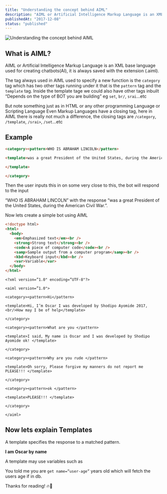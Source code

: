 ```yaml
---
title: "Understanding the concept behind AIML"
description: "AIML or Artificial Intelligence Markup Language is an XML base language used for creating chatbots(AI), it is always saved with the extension (.aiml)."
publishedAt: "2017-12-08"
status: "published"
---
```


<div className="flex justify-center">
  <Img
    src="https://res.cloudinary.com/developerayo/image/upload/v1551555821/aiml.png"
    alt="Understanding the concept behind AIML"
    width={300}
    height={200}
  />
</div>

## What is AIML?

AIML or Artificial Intelligence Markup Language is an XML base language used for creating chatbots(AI), it is always saved with the extension (.aiml).

The tag always used in AIML used to specify a new function is the `category` tag which has two other tags running under it that is the `pattern` tag and the `template` tag. Inside the template tage we could also have other tags inbuilt “Depends on the type of BOT you are building” eg `set`, `br/`, `srai`…etc

But note something just as in HTML or any other programming Language or Scripting Language Even Markup Languages have a closing tag, here in AIML there is really not much a difference, the closing tags are `/category`, `/template`, `/srai>`, `/set`…etc

## Example

```HTML
<category><pattern>WHO IS ABRAHAM LINCOLN</pattern>

<template>was a great President of the United States, during the American Civil War.<br/>

</template>

</category>
```

Then the user inputs this in on some very close to this, the bot will respond to the input

“WHO IS ABRAHAM LINCOLN” with the response “was a great President of the United States, during the American Civil War.”.

Now lets create a simple bot using AIML

```html
<!doctype html>
<html>
  <body>
    <em>Emphasized text</em><br />
    <strong>Strong text</strong><br />
    <code>A piece of computer code</code><br />
    <samp>Sample output from a computer program</samp><br />
    <kbd>Keyboard input</kbd><br />
    <var>Variable</var>
  </body>
</html>
```

```AIML
<?xml version=”1.0" encoding=”UTF-8"?>

<aiml version=”1.0">

<category><pattern>Hi</pattern>

<template>Hi, I’m Oscar I was developed by Shodipo Ayomide 2017, <br/>How may I be of help</template>

</category>

<category><pattern>What are you </pattern>

<template>I said, My name is Oscar and I was developed by Shodipo Ayomide ok! </template>

</category>

<category><pattern>Why are you rude </pattern>

<template>Oh sorry, Please forgive my manners do not report me PLEASE!!! </template>

</category>

<category><pattern>ok </pattern>

<template>PLEASE!!! </template>

</category>

</aiml>
```

## Now lets explain Templates

A template specifies the response to a matched pattern.

**I am Oscar by name**

A template may use variables such as

You told me you are `get name=”user-age”` years old
which will fetch the users age if in db.

Thanks for reading! 🔥🚀
